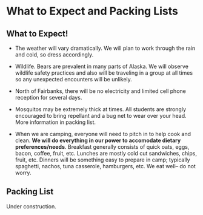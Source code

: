 # What to Expect and Packing Lists

## What to Expect!

- The weather will vary dramatically. We will plan to work through the rain and cold, so dress accordingly.

- Wildlife. Bears are prevalent in many parts of Alaska. We will observe wildlife safety practices and also will be traveling in a group at all times so any unexpected encounters will be unlikely.

- North of Fairbanks, there will be no electricity and limited cell phone reception for several days.

- Mosquitos may be extremely thick at times. All students are strongly encouraged to
bring repellant and a bug net to wear over your head. More information in packing list.

- When we are camping, everyone will need to pitch in to help cook and clean. **We will do everything in our power to accomodate dietary preferences/needs**. Breakfast generally consists of quick oats, eggs, bacon, coffee, fruit, etc. Lunches are mostly cold cut sandwiches, chips, fruit, etc. Dinners will be something easy to prepare in camp; typically spaghetti, nachos, tuna casserole, hamburgers, etc. We eat well– do not worry.

## Packing List

Under construction.